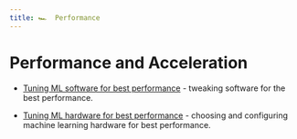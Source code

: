 ```yaml
---
title: 🏎️  Performance
---
```


# Performance and Acceleration

- [Tuning ML software for best performance](./software.md) - tweaking software for the best performance.

- [Tuning ML hardware for best performance](./hardware.md) - choosing and configuring machine learning hardware for best performance.
